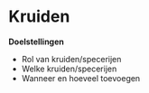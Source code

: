 # Kruiden

**Doelstellingen**

-  Rol van kruiden/specerijen
-  Welke kruiden/specerijen
-  Wanneer en hoeveel toevoegen

